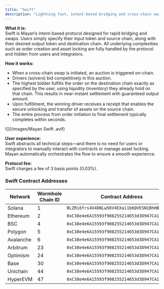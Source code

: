 ```yaml
---
title: "Swift"
description: "Lightning fast, intent-based bridging and cross-chain swaps with Mayan."
---
```


**What it is:**\
Swift is Mayan’s intent-based protocol designed for rapid bridging and swaps. Users simply specify their input token and source chain, along with their desired output token and destination chain. All underlying complexities such as order creation and asset locking are fully handled by the protocol and hidden from users and integrators.

**How it works:**

- When a cross-chain swap is initiated, an auction is triggered on-chain.
- Drivers (solvers) bid competitively in this auction.
- The highest bidder fulfills the order on the destination chain exactly as specified by the user, using liquidity (inventory) they already hold on that chain. This results in near-instant settlement with guaranteed output amount.
- Upon fulfillment, the winning driver receives a receipt that enables the secure unlocking and transfer of assets on the source chain.
- The entire process from order initiation to final settlement typically completes within seconds.

<Frame caption="Swift Design">
  ![](/images/Mayan Swift .avif)
</Frame>

**User experience:**\
Swift abstracts all technical steps—and there is no need for users or integrators to manually interact with contracts or manage asset locking. Mayan automatically orchestrates the flow to ensure a smooth experience.

**Protocol fee:**\
Swift charges a fee of 3 basis points (0.03%).

### Swift Contract Addresses

| Network   | Wormhole Chain ID | Contract Address                               |
| --------- | ----------------- | ---------------------------------------------- |
| Solana    | 1                 | `BLZRi6frs4X4DNLw56V4EXai1b6QVESN1BhHBTYM9VcY` |
| Ethereum  | 2                 | `0xC38e4e6A15593f908255214653d3D947CA1c2338`   |
| BSC       | 4                 | `0xC38e4e6A15593f908255214653d3D947CA1c2338`   |
| Polygon   | 5                 | `0xC38e4e6A15593f908255214653d3D947CA1c2338`   |
| Avalanche | 6                 | `0xC38e4e6A15593f908255214653d3D947CA1c2338`   |
| Arbitrum  | 23                | `0xC38e4e6A15593f908255214653d3D947CA1c2338`   |
| Optimism  | 24                | `0xC38e4e6A15593f908255214653d3D947CA1c2338`   |
| Base      | 30                | `0xC38e4e6A15593f908255214653d3D947CA1c2338`   |
| Unichain  | 44                | `0xC38e4e6A15593f908255214653d3D947CA1c2338`   |
| HyperEVM  | 47                | `0xC38e4e6A15593f908255214653d3D947CA1c2338`   |